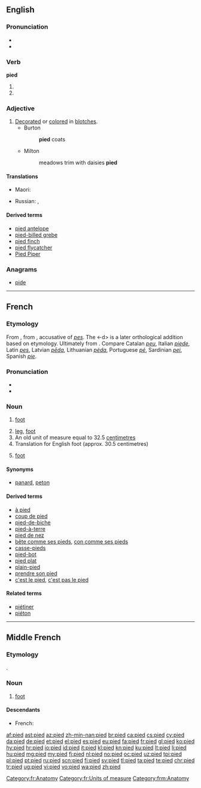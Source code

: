 ==English==

===Pronunciation===
* {{IPA|/paɪd/}}
* {{rhymes|aɪd}}

===Verb===
'''pied'''

# {{en-past of|pi}}
# {{en-past of|pie}}

===Adjective===
{{en-adj}}

# [[decorate|Decorated]] or [[color]]ed in [[blotch]]es.
#* Burton
#*: '''pied''' coats
#* Milton
#*: meadows trim with daisies '''pied'''

====Translations====
{{trans-top|decorated or colored in blotches}}
* Maori: {{t|mi|ōpure}}
{{trans-mid}}
* Russian: {{t+|ru|пёстрый|m|tr=pjóstryj|sc=Cyrl}}, {{t+|ru|разноцветный|m|tr=raznocvétnyj|sc=Cyrl}}
{{trans-bottom}}

====Derived terms====
* [[pied antelope]]
* [[pied-billed grebe]]
* [[pied finch]]
* [[pied flycatcher]]
* [[Pied Piper]]

===Anagrams===
* [[pide#English|pide]]

----

==French==

===Etymology===
From {{etyl|fro|fr}} {{term|pié|lang=fro}}, from {{etyl|la|fr}} {{term|pedem|lang=la}}, accusative of ''[[pes]]''. The <-d> is a later orthological addition based on etymology. Ultimately from {{etyl|ine-pro|fr}} {{term/t|ine-pro|*pṓds}}. Compare Catalan ''[[peu]]'', Italian ''[[piede]]'', Latin ''[[pes]]'', Latvian ''[[pēda]]'', Lithuanian ''[[pėda]]'', Portuguese ''[[pé]]'', Sardinian ''[[pei]]'', Spanish ''[[pie]]''.

===Pronunciation===
* {{audio|Fr-pied.ogg|audio|lang=fr}}
* {{IPA|/pje/|lang=fr}}

===Noun===
{{fr-noun|m}}

# {{context|anatomy|lang=fr}} [[foot]]
# [[leg]], [[foot]] {{gloss|projection on the bottom of a piece of equipment to support it}}
# An old unit of measure equal to 32.5 [[centimetre]]s
# Translation for English foot (approx. 30.5 centimetres)
# {{context|poetry|lang=fr}} [[foot]]

====Synonyms====
* {{sense|organ}} {{qualifier|slang}} [[panard]], {{qualifier|informal}} [[peton]]

====Derived terms====
* [[à pied]]
* [[coup de pied]]
* [[pied-de-biche]]
* [[pied-à-terre]]
* [[pied de nez]]
* [[bête comme ses pieds]], [[con comme ses pieds]]
* [[casse-pieds]]
* [[pied-bot]]
* [[pied plat]]
* [[plain-pied]]
* [[prendre son pied]]
* [[c'est le pied]], [[c'est pas le pied]]

====Related terms====
* [[piétiner]]
* [[piéton]]

[[Category:fr:Anatomy]]
[[Category:fr:Units of measure]]

----

==Middle French==

===Etymology===
{{etyl|fro|frm}} {{term|pié|lang=fro}}.

===Noun===
{{frm-noun|m}}

# [[foot]]

====Descendants====
* French: {{l|fr|pied}}

[[Category:frm:Anatomy]]

[[af:pied]]
[[ast:pied]]
[[az:pied]]
[[zh-min-nan:pied]]
[[br:pied]]
[[ca:pied]]
[[cs:pied]]
[[cy:pied]]
[[da:pied]]
[[de:pied]]
[[et:pied]]
[[el:pied]]
[[es:pied]]
[[eu:pied]]
[[fa:pied]]
[[fr:pied]]
[[gl:pied]]
[[ko:pied]]
[[hy:pied]]
[[hr:pied]]
[[io:pied]]
[[id:pied]]
[[it:pied]]
[[kl:pied]]
[[kn:pied]]
[[ku:pied]]
[[lt:pied]]
[[li:pied]]
[[hu:pied]]
[[mg:pied]]
[[my:pied]]
[[fj:pied]]
[[nl:pied]]
[[no:pied]]
[[oc:pied]]
[[uz:pied]]
[[tpi:pied]]
[[pl:pied]]
[[pt:pied]]
[[ru:pied]]
[[scn:pied]]
[[fi:pied]]
[[sv:pied]]
[[tl:pied]]
[[ta:pied]]
[[te:pied]]
[[chr:pied]]
[[tr:pied]]
[[ug:pied]]
[[vi:pied]]
[[vo:pied]]
[[wa:pied]]
[[zh:pied]]